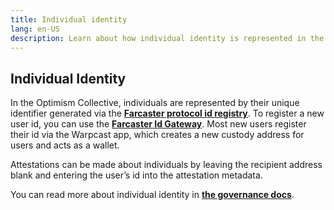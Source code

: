 ```yaml
---
title: Individual identity
lang: en-US
description: Learn about how individual identity is represented in the Optimism Collective.
---
```


## Individual Identity

In the Optimism Collective, individuals are represented by their unique identifier generated via the **[Farcaster protocol id registry](https://docs.farcaster.xyz/reference/contracts/reference/id-registry)**. To register a new user id, you can use the **[Farcaster Id Gateway](https://docs.farcaster.xyz/reference/contracts/reference/id-gateway)**. Most new users register their id via the Warpcast app, which creates a new custody address for users and acts as a wallet.

Attestations can be made about individuals by leaving the recipient address blank and entering the user’s id into the attestation metadata.

You can read more about individual identity in **[the governance docs](https://community.optimism.io/docs/identity/project-and-individual-identity-in-the-collective/#building-a-digital-identity)**.

